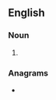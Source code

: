 ==English==

===Noun===
{{en-noun}}

# {{initialism of|{{w|Universal Product Code}}|lang=en}}

===Anagrams===
* {{anagrams|en|a=cpu|CPU|P.U.C.|PUC|Pcu|cup}}